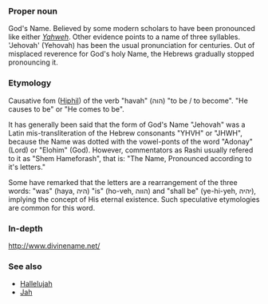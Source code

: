 ===Proper noun===
God's Name. Believed by some modern scholars to have been pronounced like either ''[[Yahweh]]''. Other evidence points to a name of three syllables. 'Jehovah' (Yehovah) has been the usual pronunciation for centuries. Out of misplaced reverence for God's holy Name, the Hebrews gradually stopped pronouncing it.


=== Etymology ===
Causative fom ([[Hiphil]]) of the verb "havah" (הוה) "to be / to become". "He causes to be" or "He comes to be".

It has generally been said that the form of God's Name "Jehovah" was a Latin mis-transliteration of the Hebrew consonants "YHVH" or "JHWH", because the Name was dotted with the vowel-ponts of the word "Adonay" (Lord) or "Elohim" (God).
However, commentators as Rashi usually refered to it as "Shem Hameforash", that is: "The Name, Pronounced according to it's letters."

Some have remarked that the letters are a rearrangement of the three words: "was" (haya, היה) "is" (ho-veh, הווה) and "shall be" (ye-hi-yeh, יהיה), implying the concept of His eternal existence.  Such speculative etymologies are common for this word. 

=== In-depth ===
http://www.divinename.net/

=== See also ===
*[[Hallelujah]]
*[[Jah]]